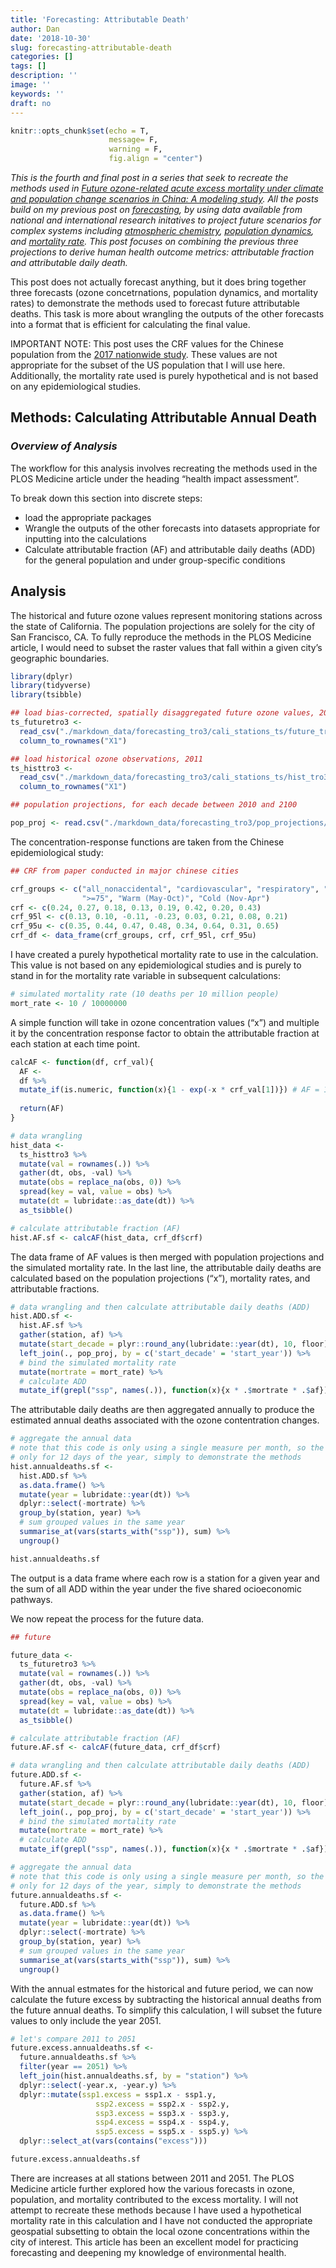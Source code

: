 ```yaml
---
title: 'Forecasting: Attributable Death'
author: Dan
date: '2018-10-30'
slug: forecasting-attributable-death
categories: []
tags: []
description: ''
image: ''
keywords: ''
draft: no
---
```


```r
knitr::opts_chunk$set(echo = T,
                      message= F, 
                      warning = F,
                      fig.align = "center")
```

*This is the fourth and final post in a series that seek to recreate the methods used in [Future ozone-related acute excess mortality under climate and population change scenarios in China: A modeling study](https://journals.plos.org/plosmedicine/article?id=10.1371/journal.pmed.1002598#sec014). All the posts build on my previous post on [forecasting](https://danbernstein.netlify.com/post/learning-forecasting/), by using data available from national and international research initatives to project future scenarios for complex systems including [atmospheric chemistry](https://danbernstein.netlify.com/post/climate-modeling/), [population dynamics](https://danbernstein.netlify.com/post/population-projections/), and [mortality rate](https://danbernstein.netlify.com/post/mortality-rate-projections/). This post focuses on combining the previous three projections to derive human health outcome metrics: attributable fraction and attributable daily death.*

This post does not actually forecast anything, but it does bring together three forecasts (ozone concetrnations, population dynamics, and mortality rates) to demonstrate the methods used to forecast future attributable deaths. This task is more about wrangling the outputs of the other forecasts into a format that is efficient for calculating the final value. 

IMPORTANT NOTE: This post uses the CRF values for the Chinese population from the [2017 nationwide study](https://ehp.niehs.nih.gov/doi/abs/10.1289/EHP1849?url_ver=Z39.88-2003&rfr_id=ori:rid:crossref.org&rfr_dat=cr_pub%3dpubmed). These values are not appropriate for the subset of the US population that I will use here. Additionally, the mortality rate used is purely hypothetical and is not based on any epidemiological studies.

## Methods: Calculating Attributable Annual Death 

### *Overview of Analysis*

The workflow for this analysis involves recreating the methods used in the PLOS Medicine article under the heading "health impact assessment". 

To break down this section into discrete steps:

* load the appropriate packages
* Wrangle the outputs of the other forecasts into datasets appropriate for inputting into the calculations
* Calculate attributable fraction (AF) and attributable daily deaths (ADD) for the general population and under group-specific conditions

## Analysis 

The historical and future ozone values represent monitoring stations across the state of California. The population projections are solely for the city of San Francisco, CA. To fully reproduce the methods in the PLOS Medicine article, I would need to subset the raster values that fall within a  given city's geographic boundaries.

```r
library(dplyr)
library(tidyverse)
library(tsibble)

## load bias-corrected, spatially disaggregated future ozone values, 2051-2055
ts_futuretro3 <- 
  read_csv("./markdown_data/forecasting_tro3/cali_stations_ts/future_tro3.csv") %>% 
  column_to_rownames("X1")

## load historical ozone observations, 2011
ts_histtro3 <- 
  read_csv("./markdown_data/forecasting_tro3/cali_stations_ts/hist_tro3.csv") %>% 
  column_to_rownames("X1")

## population projections, for each decade between 2010 and 2100

pop_proj <- read.csv("./markdown_data/forecasting_tro3/pop_projections/sf_2010_2100.csv")
```


The concentration-response functions are taken from the Chinese epidemiological study:
```r
## CRF from paper conducted in major chinese cities

crf_groups <- c("all_nonaccidental", "cardiovascular", "respiratory", "5-64", "65-74", 
                ">=75", "Warm (May-Oct)", "Cold (Nov-Apr")
crf <- c(0.24, 0.27, 0.18, 0.13, 0.19, 0.42, 0.20, 0.43)
crf_95l <- c(0.13, 0.10, -0.11, -0.23, 0.03, 0.21, 0.08, 0.21)
crf_95u <- c(0.35, 0.44, 0.47, 0.48, 0.34, 0.64, 0.31, 0.65)
crf_df <- data_frame(crf_groups, crf, crf_95l, crf_95u)

```

I have created a purely hypothetical mortality rate to use in the calculation. This value is not based on any epidemiological studies and is purely to stand in for the mortality rate variable in subsequent calculations:
```r
# simulated mortality rate (10 deaths per 10 million people)
mort_rate <- 10 / 10000000
```

A simple function will take in ozone concentration values ("x") and multiple it by the concentration response factor to obtain the attributable fraction at each station at each time point.
```r
calcAF <- function(df, crf_val){
  AF <-
  df %>% 
  mutate_if(is.numeric, function(x){1 - exp(-x * crf_val[1])}) # AF = 1 - exp(tro3 * crf)
  
  return(AF)
}

# data wrangling
hist_data <- 
  ts_histtro3 %>% 
  mutate(val = rownames(.)) %>% 
  gather(dt, obs, -val) %>% 
  mutate(obs = replace_na(obs, 0)) %>% 
  spread(key = val, value = obs) %>% 
  mutate(dt = lubridate::as_date(dt)) %>% 
  as_tsibble()

# calculate attributable fraction (AF)
hist.AF.sf <- calcAF(hist_data, crf_df$crf) 
```

The data frame of AF values is then merged with population projections and the simulated mortality rate. In the last line, the attributable daily deaths are calculated based on the population projections ("x"), mortality rates, and attributable fractions. 
```r
# data wrangling and then calculate attributable daily deaths (ADD)
hist.ADD.sf <-
  hist.AF.sf %>% 
  gather(station, af) %>% 
  mutate(start_decade = plyr::round_any(lubridate::year(dt), 10, floor)) %>% 
  left_join(., pop_proj, by = c('start_decade' = 'start_year')) %>% 
  # bind the simulated mortality rate
  mutate(mortrate = mort_rate) %>% 
  # calculate ADD
  mutate_if(grepl("ssp", names(.)), function(x){x * .$mortrate * .$af}) # Yb * POP * AF
```

The attributable daily deaths are then aggregated annually to produce the estimated annual deaths associated with the ozone contentration changes. 
```r
# aggregate the annual data
# note that this code is only using a single measure per month, so the totals are 
# only for 12 days of the year, simply to demonstrate the methods
hist.annualdeaths.sf <- 
  hist.ADD.sf %>% 
  as.data.frame() %>% 
  mutate(year = lubridate::year(dt)) %>% 
  dplyr::select(-mortrate) %>% 
  group_by(station, year) %>% 
  # sum grouped values in the same year
  summarise_at(vars(starts_with("ssp")), sum) %>% 
  ungroup()

hist.annualdeaths.sf
```

The output is a data frame where each row is a station for a given year and the sum of all ADD within the year under the five shared ocioeconomic pathways.

We now repeat the process for the future data.
```r
## future

future_data <- 
  ts_futuretro3 %>% 
  mutate(val = rownames(.)) %>% 
  gather(dt, obs, -val) %>% 
  mutate(obs = replace_na(obs, 0)) %>% 
  spread(key = val, value = obs) %>% 
  mutate(dt = lubridate::as_date(dt)) %>% 
  as_tsibble()

# calculate attributable fraction (AF)
future.AF.sf <- calcAF(future_data, crf_df$crf) 

# data wrangling and then calculate attributable daily deaths (ADD)
future.ADD.sf <-
  future.AF.sf %>% 
  gather(station, af) %>% 
  mutate(start_decade = plyr::round_any(lubridate::year(dt), 10, floor)) %>% 
  left_join(., pop_proj, by = c('start_decade' = 'start_year')) %>% 
  # bind the simulated mortality rate
  mutate(mortrate = mort_rate) %>% 
  # calculate ADD
  mutate_if(grepl("ssp", names(.)), function(x){x * .$mortrate * .$af}) # Yb * POP * AF

# aggregate the annual data
# note that this code is only using a single measure per month, so the totals are 
# only for 12 days of the year, simply to demonstrate the methods
future.annualdeaths.sf <- 
  future.ADD.sf %>% 
  as.data.frame() %>% 
  mutate(year = lubridate::year(dt)) %>% 
  dplyr::select(-mortrate) %>% 
  group_by(station, year) %>% 
  # sum grouped values in the same year
  summarise_at(vars(starts_with("ssp")), sum) %>% 
  ungroup()
```

With the annual estmates for the historical and future period, we can now calculate the future excess by subtracting the historical annual deaths from the future annual deaths. To simplify this calculation, I will subset the future values to only include the year 2051. 

```r
# let's compare 2011 to 2051
future.excess.annualdeaths.sf <- 
  future.annualdeaths.sf %>% 
  filter(year == 2051) %>% 
  left_join(hist.annualdeaths.sf, by = "station") %>% 
  dplyr::select(-year.x, -year.y) %>% 
  dplyr::mutate(ssp1.excess = ssp1.x - ssp1.y,
                   ssp2.excess = ssp2.x - ssp2.y,
                   ssp3.excess = ssp3.x - ssp3.y,
                   ssp4.excess = ssp4.x - ssp4.y,
                   ssp5.excess = ssp5.x - ssp5.y) %>% 
  dplyr::select_at(vars(contains("excess")))

future.excess.annualdeaths.sf
```

There are increases at all stations between 2011 and 2051. The PLOS Medicine article further explored how the various forecasts in ozone, population, and mortality contributed to the excess mortality. I will not attempt to recreate these methods because I have used a hypothetical mortality rate in this calculation and I have not conducted the appropriate geospatial subsetting to obtain the local ozone concentrations within the city of interest. This article has been an excellent model for practicing forecasting and deepening my knowledge of environmental health. 

